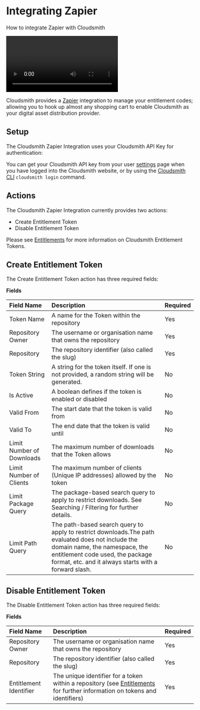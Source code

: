 
# Integrating Zapier

How to integrate Zapier with Cloudsmith

<Video wistiaId="ay0axpiv45"></Video>

Cloudsmith provides a [Zapier](https://zapier.com/) integration to manage your entitlement codes; allowing you to hook up almost any shopping cart to enable Cloudsmith as your digital asset distribution provider.

<NoCodeUploadingSnippet />

## Setup

The Cloudsmith Zapier Integration uses your Cloudsmith API Key for authentication: 

<BlockImage src={zapierCsmApiKeyImage} alt="Zapier Cloudsmith API Key setup"></BlockImage>

You can get your Cloudsmith API key from your user [settings](https://app.cloudsmith.com/settings/api-keys) page when you have logged into the Cloudsmith website, or by using the [Cloudsmith CLI](https://github.com/cloudsmith-io/cloudsmith-cli) `cloudsmith login` command.

## Actions

The Cloudsmith Zapier Integration currently provides two actions: 

- Create Entitlement Token
- Disable Entitlement Token

Please see [Entitlements](/software-distribution/entitlement-tokens) for more information on Cloudsmith Entitlement Tokens.

## Create Entitlement Token

The Create Entitlement Token action has three required fields: 

<BlockImage src={zapierCreateTokenImage} alt="Zapier Create Entitlement Token Fields"></BlockImage>

**Fields**

|Field Name|Description|Required|
|:--|:--|:--|
|Token Name|A name for the Token within the repository|Yes|
|Repository Owner|The username or organisation name that owns the repository|Yes|
|Repository|The repository identifier (also called the slug)|Yes|
|Token String|A string for the token itself. If one is not provided, a random string will be generated.|No|
|Is Active|A boolean defines if the token is enabled or disabled|No|
|Valid From|The start date that the token is valid from|No|
|Valid To|The end date that the token is valid until|No|
|Limit Number of Downloads|The maximum number of downloads that the Token allows|No|
|Limit Number of Clients|The maximum number of clients (Unique IP addresses) allowed by the token|No|
|Limit Package Query|The package-based search query to apply to restrict downloads. See Searching / Filtering for further details.|No|
|Limit Path Query|The path-based search query to apply to restrict downloads.The path evaluated does not include the domain name, the namespace, the entitlement code used, the package format, etc. and it always starts with a forward slash.|No|

## Disable Entitlement Token

The Disable Entitlement Token action has three required fields: 

<BlockImage src={zapierDisableTokenImage} alt="Zapier Delete Entitlement Token Fields"></BlockImage>

**Fields**

|Field Name|Description|Required|
|:--|:--|:--|
|Repository Owner|The username or organisation name that owns the repository|Yes|
|Repository|The repository identifier (also called the slug)|Yes|
|Entitlement Identifier|The unique identifier for a token within a repository (see [Entitlements](/software-distribution/entitlement-tokens) for further information on tokens and identifiers)|Yes|

